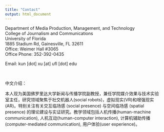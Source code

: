 ```yaml
---
title: "Contact"
output: html_document
---
```



Department of Media Production, Management, and Technology\
College of Journalism and Communications  
University of Florida  
1885 Stadium Rd, Gainesville, FL 32611  
Office: Weimer Hall #3065  
Office Phone: 352-392-0435


Email: kun [dot] xu [at] ufl [dot] edu

&nbsp;
&nbsp;

中文介绍：

本人现为美国佛罗里达大学新闻与传播学院副教授，兼任学院媒介效果与技术实验室主任，研究领域聚焦于社交机器人(social robots)，虚拟现实(VR)和增强现实(AR)。特别关注有关交互临场感 (social presence) 与空间临场感 (spatial presence) 的理论建设与实证研究。教学领域包括人机传播(human-machine communication), 人机互动(human-computer interaction), 计算机辅助传播(computer-mediated communication), 用户体验(user experience)。